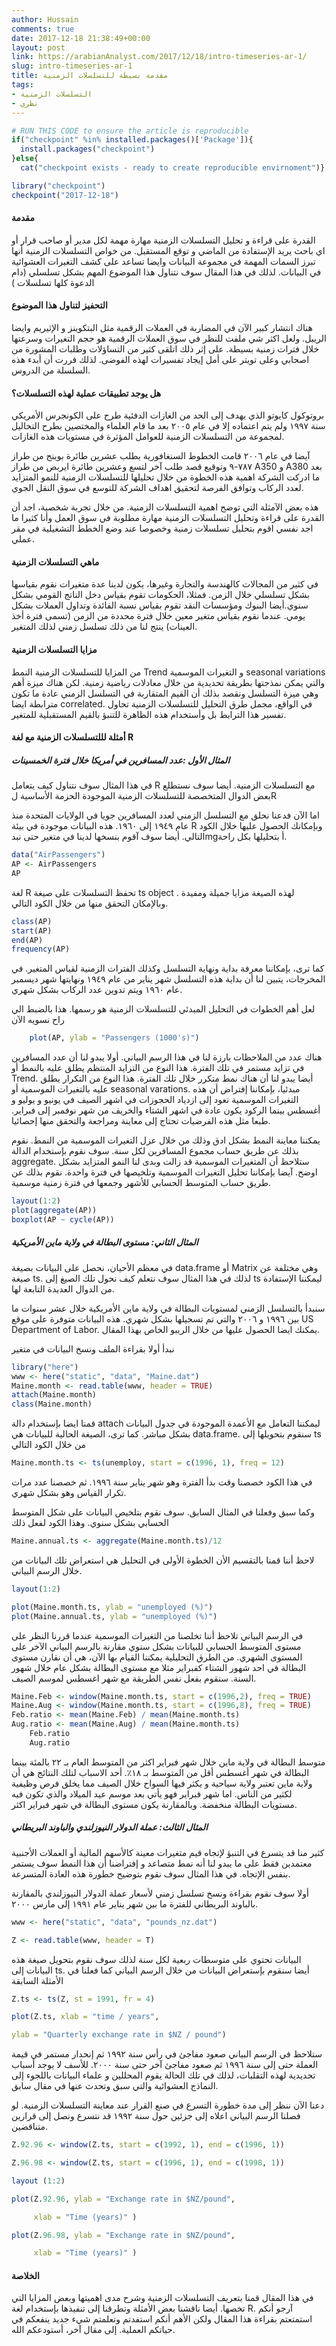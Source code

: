 ```yaml
---
author: Hussain
comments: true
date: 2017-12-18 21:38:49+00:00
layout: post
link: https://arabianAnalyst.com/2017/12/18/intro-timeseries-ar-1/
slug: intro-timeseries-ar-1
title: مقدمة بسيطة للتسلسلات الزمنية
tags:
- التسلسلات الزمنية
- نظري
---
```


```r
# RUN THIS CODE to ensure the article is reproducible
if("checkpoint" %in% installed.packages()['Package']){
  install.packages("checkpoint")
}else{
  cat("checkpoint exists - ready to create reproducible envirnoment")}

library("checkpoint")
checkpoint("2017-12-18")
```

#### مقدمة


القدرة على قراءة و تحليل التسلسلات الزمنية مهارة مهمة لكل مدير أو صاحب قرار أو اي باحث يريد الإستفادة من الماضي و توقع المستقبل. من خواص التسلسلات الزمنية أنها تبرز السمات المهمة في مجموعة البيانات وايضا تساعد على كشف التغيرات العشوائية في البيانات. لذلك في هذا المقال سوف نتناول هذا الموضوع المهم بشكل تسلسلي (دام الدعوة كلها تسلسلات )



#### التحفيز لتناول هذا الموضوع


هناك انتشار كبير الآن في المضاربة في العملات الرقمية مثل البتكوينز و الإثيريم وايضا الريبل. ولعل اكثر شي ملفت للنظر في سوق العملات الرقمية هو حجم التغيرات وسرعتها خلال فترات زمنية بسيطة. على إثر ذلك اتلقى كثير من التساؤلات وطلبات المشورة من اصحابي وعلى تويتر على أمل إيجاد تفسيرات لهذه الفوضى. لذلك قررت أن أبدء هذه السلسلة من الدروس.



#### هل يوجد تطبيقات عملية لهذه التسلسلات؟


بروتوكول كايوتو الذي يهدف إلى الحد من الغازات الدفئية طرح على الكونجرس الأمريكي سنة ١٩٩٧ ولم يتم اعتماده إلا في عام ٢٠٠٥ بعد ما قام العلماء والمختصين بطرح التحاليل لمجموعة من التسلسلات الزمنية للعوامل المؤثرة في مستويات هذه الغازات.

آيضا في عام ٢٠٠٦ قامت الخطوط السنغافورية بطلب عشرين طائرة بوينج من طراز ٧٨٧-٩ وتوقيع قصد طلب آخر لتسع وعشرين طائرة ايربص من طراز A350 و A380 بعد ما ادركت الشركة اهمية هذه الخطوة من خلال تحليلها للتسلسلات الزمنية للنمو المتزايد لعدد الركاب وتوافق الفرصة لتحقيق اهداف الشركة للتوسع في سوق النقل الجوي.

هذه بعض الآمثلة التي توضح اهمية التسلسلات الزمنية. من خلال تجربة شخصية، اجد أن القدرة على قراءة وتحليل التسلسلات الزمنية مهارة مطلوبة في سوق العمل وأنا كثيرا ما اجد نفسي اقوم بتحليل تسلسلات زمنية وخصوصا عند وضع الخطط التشغيلية في مقر عملي.



#### ماهي التسلسلات الزمنية


في كثير من المجالات كالهندسة والتجارة وغيرها، يكون لدينا عدة متغيرات نقوم بقياسها بشكل تسلسلي خلال الزمن. فمثلا، الحكومات تقوم بقياس دخل الناتج القومي بشكل سنوي.أيضا البنوك ومؤسسات النقد تقوم بقياس نسبة الفائدة وتداول العملات بشكل يومي. عندما نقوم بقياس متغير معين خلال فترة محددة من الزمن (تسمى فترة أخذ العينات) ينتج لنا من ذلك تسلسل زمني لذلك المتغير.



#### مزايا التسلسلات الزمنية


من المزايا للتسلسلات الزمنية النمط Trend و التغيرات الموسمية seasonal variations والتي يمكن نمذجتها بطريقة تحديدية من خلال معادلات رياضية زمنية. لكن هناك ميزة أهم وهي ميزة التسلسل ونقصد بذلك أن القيم المتقاربة في التسلسل الزمني عادة ما تكون مترابطة ايضا correlated. في الواقع، مجمل طرق التحليل للتسلسلات الزمنية تحاول تفسير هذا الترابط بل وأستخدام هذه الظاهرة للتنبؤ بالقيم المستقبلية للمتغير.


#### أمثلة لللتسلسلات الزمنية مع لغة R



##### **المثال الأول :عدد المسافرين في أمريكا خلال فترة الخمسينات**


في هذا المثال سوف نتناول كيف يتعامل R مع التسلسلات الزمنية. أيضا سوف نستطلع بعض الدوال المتخصصة للتسلسلات الزمنية الموجودة الحزمة الأساسية لR

اما الآن فدعنا نحلق مع التسلسل الزمني لعدد المسافرين جويا في الولايات المتحدة منذ عام ١٩٤٩ إلى ١٩٦٠. هذه البيانات موجودة في بيئة R وبإمكانك الحصول عليها خلال الكود التالي. أيضا سوف آقوم بنسخها لدينا في متغير حتى نبدmgأ بتحليلها بكل راحة.

```r
data("AirPassengers")
AP <- AirPassengers
AP
```

لغة R تحفظ التسلسلات على صيغة ts object . لهذه الصيغة مزايا جميلة ومفيدة وبالإمكان التحقق منها من خلال الكود التالي.

```r
class(AP)
start(AP)
end(AP)
frequency(AP)

```
كما ترى، بإمكاننا معرفة بداية ونهاية التسلسل وكذلك الفترات الزمنية لقياس المتغير. في المخرجات، يتبين لنا أن بداية هذه التسلسل شهر يناير من عام ١٩٤٩ ونهايتها شهر ديسمبر عام ١٩٦٠ ويتم تدوين عدد الركاب بشكل شهري.

لعل أهم الخطوات في التحليل المبدئي للتسلسلات الزمنية هو رسمها. هذا بالضبط الي راح نسويه الآن

```r
    plot(AP, ylab = "Passengers (1000's)")
```


هناك عدد من الملاحظات بارزة لنا في هذا الرسم البياني. أولا يبدو لنا أن عدد المسافرين في تزايد مستمر في تلك الفترة. هذا النوع من التزايد المنتظم يطلق عليه بالنمط أو Trend. أيضا يبدو لنا أن هناك نمط متكرر خلال تلك الفترة. هذا النوع من التكرار يطلق عليه بالتغيرات الموسمية أو seasonal varations. مبدئيا، بإمكاننا إفتراض أن هذه التغيرات الموسمية تعود إلى ازدياد الحجوزات في اشهر الصيف في يونيو و يوليو و أغسطس بينما الركود يكون عادة في اشهر الشتاء والخريف من شهر نوفمبر إلى فبراير. طبعا مثل هذه الفرضيات تحتاج إلى معاينة ومراجعة والتحقق منها إحصائيا.

يمكننا معاينة النمط بشكل ادق وذلك من خلال عزل التغيرات الموسمية من النمط. نقوم بذلك عن طريق حساب مجموع المسافرين لكل سنة. سوف نقوم بإستخدام الدالة aggregate. ستلاحظ أن المتغيرات الموسمية قد زالت وبدى لنا النمو المتزايد بشكل اوضح. آيضا بإمكاننا تحليل التغيرات الموسمية وتلخيصها في فترة واحدة. نقوم بذلك عن طريق حساب المتوسط الحسابي للأشهر وجمعها في فترة زمنية موسمية.

```r
layout(1:2)
plot(aggregate(AP))
boxplot(AP ~ cycle(AP))
```


##### **المثال الثاني: مستوى البطالة في ولاية ماين الأمريكية**


في معظم الأحيان، نحصل على البيانات بصيغة data.frame أو Matrix وهي مختلفة عن صيغة ts. لذلك في هذا المثال سوف نتعلم كيف نحول تلك الصيغ إلى ts ليمكننا الإستفادة من الدوال العديدة التابعة لها.

سنبدأ بالتسلسل الزمني لمستويات البطالة في ولاية ماين الأمريكية خلال عشر سنوات ما بين ١٩٩٦ و ٢٠٠٦ والتي تم تسجيلها بشكل شهري. هذه البيانات متوفرة على موقع US Department of Labor. يمكنك ايضا الحصول عليها من خلال الريبو الخاص بهذا المقال.

نبدأ أولا بقراءة الملف ونسخ البيانات في متغير

```r
library("here")
www <- here("static", "data", "Maine.dat")
Maine.month <- read.table(www, header = TRUE)
attach(Maine.month)
class(Maine.month)

```

قمنا ايضا بإستخدام دالة attach ليمكننا التعامل مع الأعمدة الموجودة في جدول البيانات بشكل مباشر. كما ترى، الصيغة الحالية للبيانات هي data.frame. سنقوم بتحويلها إلى ts من خلال الكود التالي

```r
Maine.month.ts <- ts(unemploy, start = c(1996, 1), freq = 12)
```

في هذا الكود خصصنا وقت بدأ الفترة وهو شهر يناير سنة ١٩٩٦. ثم خصصنا عدد مرات تكرار القياس وهو بشكل شهري.

وكما سبق وفعلنا في المثال السابق. سوف نقوم بتلخيص البيانات على شكل المتوسط الحسابي بشكل سنوي. وهذا الكود لفعل ذلك

```r
Maine.annual.ts <- aggregate(Maine.month.ts)/12
```

لاحظ أننا قمنا بالتقسيم الأن الخطوة الأولى في التحليل هي استعراض تلك البيانات من خلال الرسم البياني.

```r
layout(1:2)

plot(Maine.month.ts, ylab = "unemployed (%)")
plot(Maine.annual.ts, ylab = "unemployed (%)")
```

في الرسم البياني تلاحظ أننا تخلصنا من التغيرات الموسمية عندما قررنا النظر على مستوى المتوسط الحسابي للبيانات بشكل سنوي مقارنة بالرسم البياني الآخر على المستوى الشهري. من الطرق التحليلية يمكننا القيام بها الآن، هي أن نقارن مستوى البطالة في احد شهور الشتاء كفبراير مثلا مع مستوى البطالة بشكل عام خلال شهور السنة. سنقوم بفعل نفس الطريقة مع شهر اغسطس لموسم الصيف.

```r
Maine.Feb <- window(Maine.month.ts, start = c(1996,2), freq = TRUE)
Maine.Aug <- window(Maine.month.ts, start = c(1996,8), freq = TRUE)
Feb.ratio <- mean(Maine.Feb) / mean(Maine.month.ts)
Aug.ratio <- mean(Maine.Aug) / mean(Maine.month.ts)
    Feb.ratio
    Aug.ratio
```
متوسط البطالة في ولاية ماين خلال شهر فبراير اكثر من المتوسط العام بـ ٢٢ بالمئة بينما البطالة في شهر أغسطس أقل من المتوسط بـ ١٨٪. أحد الاسباب لتلك النتائج هي أن ولاية ماين تعتبر ولاية سياحية و يكثر فيها السواح خلال الصيف مما يخلق فرص وظيفية لكثير من الناس. اما شهر فبراير فهو يأتي بعد موسم عيد الميلاد والذي تكون فيه مستويات البطالة منخفضة. وبالمقارنة يكون مستوى البطالة في شهر فبراير اكثر.



##### **المثال الثالث: عملة الدولار النيوزلندي والباوند البريطاني**


كثير منا قد يتسرع في التنبؤ لإتجاه قيم متغيرات معينة كالأسهم المالية أو العملات الأجنبية معتمدين فقط على ما يبدو لنا أنه نمط متصاعد و إفتراضنا أن هذا النمط سوف يستمر بنفس الإتجاه. في هذا المثال سوف نقوم بتوضيح خطورة هذه العادة المتسرعة.

أولا سوف نقوم بقراءة ونسخ تسلسل زمني لأسعار عملة الدولار النيوزلندي بالمقارنة بالباوند البريطاني للفترة ما بين شهر يناير عام ١٩٩١ إلى مارس ٢٠٠٠.


```r
www <- here("static", "data", "pounds_nz.dat")

Z <- read.table(www, header = T)
```

البيانات تحتوي على متوسطات ربعية لكل سنة لذلك سوف نقوم بتحويل صيغة هذه البيانات إلى ts. أيضا سنقوم بإستعراض البيانات من خلال الرسم البياني كما فعلنا في الأمثلة السابقة

```r
Z.ts <- ts(Z, st = 1991, fr = 4)

plot(Z.ts, xlab = "time / years",

ylab = "Quarterly exchange rate in $NZ / pound")
```

ستلاحظ في الرسم البياني صعود مفاجئ في رأس سنة ١٩٩٢ ثم إنحدار مستمر في قيمة العملة حتى إلى سنة ١٩٩٦ ثم صعود مفاجئ آخر حتى سنة ٢٠٠٠. للأسف لا يوجد أسباب تحديدية لهذه التقلبات، لذلك في تلك الحالة يقوم المحللين و علماء البيانات باللجوء إلى النماذج العشوائية والتي سبق وتحدث عنها في مقال سابق.

دعنا الآن ننظر إلى مدة خطورة التسرع في صنع القرار عند معاينة التسلسلات الزمنية. لو فصلنا الرسم البياني اعلاه إلى جزئين حول سنة ١٩٩٢ قد نتسرع ونصل إلى قرارين متناقضين.


```r
Z.92.96 <- window(Z.ts, start = c(1992, 1), end = c(1996, 1))

Z.96.98 <- window(Z.ts, start = c(1996, 1), end = c(1998, 1))

layout (1:2)

plot(Z.92.96, ylab = "Exchange rate in $NZ/pound",

     xlab = "Time (years)" )

plot(Z.96.98, ylab = "Exchange rate in $NZ/pound",

     xlab = "Time (years)" )
```


#### الخلاصة


في هذا المقال قمنا بتعريف التسلسلات الزمنية وشرح مدى اهميتها وبعض المزايا التي تخصها. أيضا ناقشنا بعض الأمثلة وتطرقنا إلى تنفيذها بإستخدام لغة R. آرجو أنكم استمتعتم بقراءة هذا المقال ولكن الأهم أنكم استفدتم وتعلمتم شيء جديد ينفعكم في حياتكم العملية. إلى مقال آخر، أستودعكم الله.
